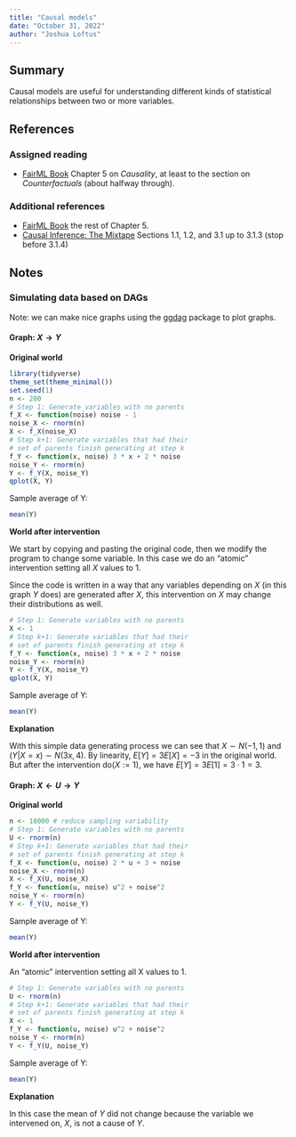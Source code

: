 ```yaml
---
title: "Causal models"
date: "October 31, 2022"
author: "Joshua Loftus"
---
```


## Summary

Causal models are useful for understanding different kinds of statistical relationships between two or more variables.

## References

### Assigned reading

- [FairML Book](https://fairmlbook.org/causal.html) Chapter 5 on *Causality*, at least to the section on *Counterfactuals* (about halfway through).

### Additional references

- [FairML Book](https://fairmlbook.org/causal.html) the rest of Chapter 5.
- [Causal Inference: The Mixtape](https://mixtape.scunning.com/index.html) Sections 1.1, 1.2, and 3.1 up to 3.1.3 (stop before 3.1.4)

## Notes

### Simulating data based on DAGs

Note: we can make nice graphs using the [ggdag](https://cran.r-project.org/web/packages/ggdag/vignettes/intro-to-dags.html) package to plot graphs.

#### Graph: $X \rightarrow Y$

**Original world**

```r
library(tidyverse)
theme_set(theme_minimal())
set.seed(1)
n <- 200
# Step 1: Generate variables with no parents
f_X <- function(noise) noise - 1
noise_X <- rnorm(n)
X <- f_X(noise_X)
# Step k+1: Generate variables that had their
# set of parents finish generating at step k
f_Y <- function(x, noise) 3 * x + 2 * noise
noise_Y <- rnorm(n)
Y <- f_Y(X, noise_Y)
qplot(X, Y)
```

Sample average of Y:

```r
mean(Y)
```

**World after intervention**

We start by copying and pasting the original code, then we modify the program to change some variable. In this case we do an "atomic" intervention setting all $X$ values to 1.

Since the code is written in a way that any variables depending on $X$ (in this graph $Y$ does) are generated after $X$, this intervention on $X$ may change their distributions as well.

```r
# Step 1: Generate variables with no parents
X <- 1
# Step k+1: Generate variables that had their
# set of parents finish generating at step k
f_Y <- function(x, noise) 3 * x + 2 * noise
noise_Y <- rnorm(n)
Y <- f_Y(X, noise_Y)
qplot(X, Y)
```

Sample average of Y:

```r
mean(Y)
```

**Explanation**

With this simple data generating process we can see that $X \sim N(-1, 1)$ and $(Y | X = x) \sim N(3x, 4)$. By linearity, $E[Y] = 3E[X] = -3$ in the original world. But after the intervention $\text{do}(X := 1)$, we have $E[Y] = 3 E[1] = 3 \cdot 1 = 3$. 

#### Graph: $X \leftarrow U \rightarrow Y$

**Original world**

```r
n <- 10000 # reduce sampling variability
# Step 1: Generate variables with no parents
U <- rnorm(n)
# Step k+1: Generate variables that had their
# set of parents finish generating at step k
f_X <- function(u, noise) 2 * u + 3 + noise
noise_X <- rnorm(n)
X <- f_X(U, noise_X)
f_Y <- function(u, noise) u^2 + noise^2
noise_Y <- rnorm(n)
Y <- f_Y(U, noise_Y)
```

Sample average of Y:

```r
mean(Y)
```

**World after intervention**

An "atomic" intervention setting all X values to 1.

```r
# Step 1: Generate variables with no parents
U <- rnorm(n)
# Step k+1: Generate variables that had their
# set of parents finish generating at step k
X <- 1
f_Y <- function(u, noise) u^2 + noise^2
noise_Y <- rnorm(n)
Y <- f_Y(U, noise_Y)
```

Sample average of Y:

```r
mean(Y)
```

**Explanation**

In this case the mean of $Y$ did not change because the variable we intervened on, $X$, is not a cause of $Y$.